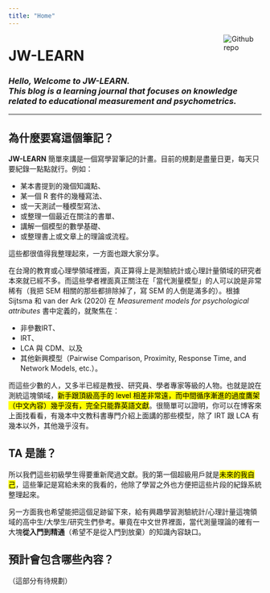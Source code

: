 ```yaml
---
title: "Home"
---
```


[<img src="favicon.ico" style="max-width:15%;min-width:40px;float:right;" alt="Github repo" />](/)

# JW-LEARN
### _Hello, Welcome to JW-LEARN.</br> This blog is a learning journal that focuses on knowledge related to educational measurement and psychometrics._

---

## 為什麼要寫這個筆記？

**JW-LEARN** 簡單來講是一個寫學習筆記的計畫。目前的規劃是盡量日更，每天只要紀錄一點點就行。例如：

- 某本書提到的幾個知識點、
- 某一個 R 套件的幾種寫法、
- 或一天測試一種模型寫法、
- 或整理一個最近在關注的書單、
- 講解一個模型的數學基礎、
- 或整理書上或文章上的理論或流程。

這些都很值得我整理起來，一方面也跟大家分享。

在台灣的教育或心理學領域裡面，真正算得上是測驗統計或心理計量領域的研究者本來就已經不多。而這些學者裡面真正關注在「當代測量模型」的人可以說是非常稀有（我把 SEM 相關的那些都排除掉了，寫 SEM 的人倒是滿多的）。根據 Sijtsma 和 van der Ark (2020) 在 _Measurement models for psychological attributes_ 書中定義的，就聚焦在：

- 非參數IRT、
- IRT、
- LCA 與 CDM、以及
- 其他新興模型（Pairwise Comparison, Proximity, Response Time, and Network Models, etc.）。

而這些少數的人，又多半已經是教授、研究員、學者專家等級的人物。也就是說在測統這塊領域，<mark>新手跟頂級高手的 level 相差非常遠，而中間循序漸進的過度鷹架（中文內容）幾乎沒有，完全只能靠英語文獻</mark>。很簡單可以證明，你可以在博客來上面找看看，有幾本中文教科書專門介紹上面講的那些模型，除了 IRT 跟 LCA 有幾本以外，其他幾乎沒有。

## TA 是誰？

所以我們這些初級學生得要重新爬過文獻。我的第一個超級用戶就是<mark>未來的我自己</mark>，這些筆記是寫給未來的我看的，他除了學習之外也方便把這些片段的紀錄系統整理起來。

另一方面我也希望能把這個足跡留下來，給有興趣學習測驗統計/心理計量這塊領域的高中生/大學生/研究生們參考。畢竟在中文世界裡面，當代測量理論的確有一大塊**從入門到精通**（希望不是從入門到放棄）的知識內容缺口。


## 預計會包含哪些內容？

（這部分有待規劃）


